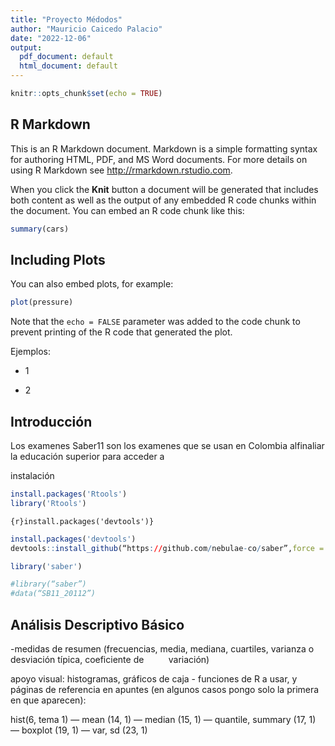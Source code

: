 ```yaml
---
title: "Proyecto Médodos"
author: "Mauricio Caicedo Palacio"
date: "2022-12-06"
output:
  pdf_document: default
  html_document: default
---
```


```r
knitr::opts_chunk$set(echo = TRUE)
```

## R Markdown

This is an R Markdown document. Markdown is a simple formatting syntax for authoring HTML, PDF, and MS Word documents. For more details on using R Markdown see <http://rmarkdown.rstudio.com>.

When you click the **Knit** button a document will be generated that includes both content as well as the output of any embedded R code chunks within the document. You can embed an R code chunk like this:

```r
summary(cars)
```

## Including Plots

You can also embed plots, for example:

```r
plot(pressure)
```

Note that the `echo = FALSE` parameter was added to the code chunk to prevent printing of the R code that generated the plot.

Ejemplos:

-   1

-   2

## Introducción

Los examenes Saber11 son los examenes que se usan en Colombia alfinaliar la educación superior para acceder a

instalación

```r
install.packages('Rtools')
library('Rtools')
```

``` {r}install.packages('devtools')}
```

```r
install.packages('devtools')
devtools::install_github(“https://github.com/nebulae-co/saber”,force = T)

library('saber')
```

```r
#library(“saber”)
#data(“SB11_20112”)
```

## Análisis Descriptivo Básico

-medidas de resumen (frecuencias, media, mediana, cuartiles, varianza o desviación típica, coeficiente de          variación)

apoyo visual: histogramas, gráficos de caja - funciones de R a usar, y páginas de referencia en apuntes (en algunos casos pongo solo la primera en que aparecen):

hist(6, tema 1) --- mean (14, 1) --- median (15, 1) --- quantile, summary (17, 1) --- boxplot (19, 1) --- var, sd (23, 1)
